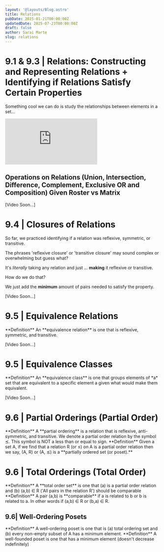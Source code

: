 ```yaml
---
layout: '@layouts/Blog.astro'
title: Relations
pubDate: 2025-01-21T00:00:00Z 
updatedDate: 2025-07-23T00:00:00Z 
draft: false
author: Sarai Marte
slug: relations
---
```



# 9.1 & 9.3 | Relations: Constructing and Representing Relations + Identifying if Relations Satisfy Certain Properties

Something cool we can do is study the relationships between elements in a set...

<iframe src="https://www.youtube.com/embed/d5akyUx46o8?si=2a7KbyeA41uOuhKq&amp;start=5" title="YouTube video player" frameborder="0" allow="accelerometer; autoplay; clipboard-write; encrypted-media; gyroscope; picture-in-picture; web-share" referrerpolicy="strict-origin-when-cross-origin" allowfullscreen></iframe>

## Operations on Relations (Union, Intersection, Difference, Complement, Exclusive OR and Composition) Given Roster vs Matrix

[Video Soon...]

# 9.4 | Closures of Relations

So far, we practiced identifying if a relation was reflexive, symmetric, or transitive. 

The phrases 'reflexive closure' or 'transitive closure' may sound complex or overwhelming but guess what?

It's *literally* taking any relation and just ... **making** it reflexive or transitive. 

How do we do that?

We just add the **minimum** amount of pairs needed to satisfy the property.

[Video Soon...]

# 9.5 | Equivalence Relations

<RuleBox>
**Definition** An **equivalence relation** is one that is reflexive, symmetric, and transitive.
</RuleBox>

[Video Soon...]

# 9.5 | Equivalence Classes

<RuleBox>
**Definition** An **equivalence class** is one that groups elements of *a* set that are equivalent to a specific element a given what would make them equivalent.
</RuleBox>

[Video Soon...]

# 9.6 | Partial Orderings (Partial Order)

<RuleBox>
**Definition** A **partial ordering** is a relation that is reflexive, anti-symmetric, and transitive. We denote a partial order relation by the symbol ⪯. This symbol is NOT a less than or equal to sign.
</RuleBox>

<RuleBox>
**Definition** Given a set A, if we find that a relation R (or ≤) on A is a partial order relation then we say, (A, R) or (A, ⪯) is a **partially ordered set (or poset).**
</RuleBox>

# 9.6 | Total Orderings (Total Order)

<RuleBox>
**Definition** A **total order set** is one that (a) is a partial order relation and (b) (a,b) ∈ R ('All pairs in the relation R') should be comparable
</RuleBox>

<RuleBox>
**Definition** A pair (a,b) is **comparable** if a is related to b or b is related to a. In other words if (a,b) ∈ R or (b,a) ∈ R.
</RuleBox>

## 9.6| Well-Ordering Posets 

<RuleBox>
**Definition** A  well-ordering poset is one that is (a) total ordering set and (b) every non-empty subset of A has a minimum element.
</RuleBox>

<RuleBox>
**Definition** A  well-founded poset is one that has a minimum element (doesn't decrease indefinitely)
</RuleBox>

